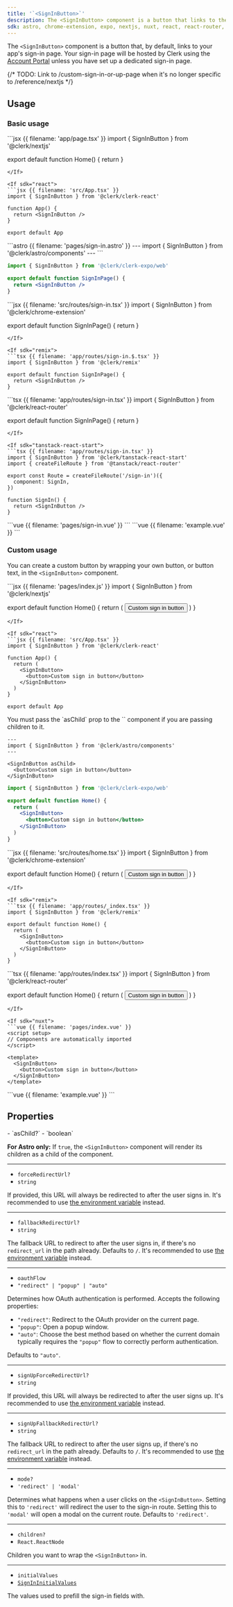 ```yaml
---
title: '`<SignInButton>`'
description: The <SignInButton> component is a button that links to the sign-in page or displays the sign-in modal.
sdk: astro, chrome-extension, expo, nextjs, nuxt, react, react-router, remix, tanstack-react-start, vue
---
```


The `<SignInButton>` component is a button that, by default, links to your app's sign-in page. Your sign-in page will be hosted by Clerk using the [Account Portal](/docs/guides/customizing-clerk/account-portal) unless you have set up a dedicated sign-in page.

{/* TODO: Link to /custom-sign-in-or-up-page when it's no longer specific to /reference/nextjs */}

## Usage

### Basic usage

<If sdk="nextjs">
  ```jsx {{ filename: 'app/page.tsx' }}
  import { SignInButton } from '@clerk/nextjs'

  export default function Home() {
    return <SignInButton />
  }
  ```
</If>

<If sdk="react">
  ```jsx {{ filename: 'src/App.tsx' }}
  import { SignInButton } from '@clerk/clerk-react'

  function App() {
    return <SignInButton />
  }

  export default App
  ```
</If>

<If sdk="astro">
  ```astro {{ filename: 'pages/sign-in.astro' }}
  ---
  import { SignInButton } from '@clerk/astro/components'
  ---

  <SignInButton />
  ```
</If>

<If sdk="expo">
  <Include src="_partials/expo/web-only-callout" />

  ```jsx {{ filename: '/app/sign-in.web.tsx' }}
  import { SignInButton } from '@clerk/clerk-expo/web'

  export default function SignInPage() {
    return <SignInButton />
  }
  ```
</If>

<If sdk="chrome-extension">
  ```jsx {{ filename: 'src/routes/sign-in.tsx' }}
  import { SignInButton } from '@clerk/chrome-extension'

  export default function SignInPage() {
    return <SignInButton />
  }
  ```
</If>

<If sdk="remix">
  ```tsx {{ filename: 'app/routes/sign-in.$.tsx' }}
  import { SignInButton } from '@clerk/remix'

  export default function SignInPage() {
    return <SignInButton />
  }
  ```
</If>

<If sdk="react-router">
  ```tsx {{ filename: 'app/routes/sign-in.tsx' }}
  import { SignInButton } from '@clerk/react-router'

  export default function SignInPage() {
    return <SignInButton />
  }
  ```
</If>

<If sdk="tanstack-react-start">
  ```tsx {{ filename: 'app/routes/sign-in.tsx' }}
  import { SignInButton } from '@clerk/tanstack-react-start'
  import { createFileRoute } from '@tanstack/react-router'

  export const Route = createFileRoute('/sign-in')({
    component: SignIn,
  })

  function SignIn() {
    return <SignInButton />
  }
  ```
</If>

<If sdk="nuxt">
  ```vue {{ filename: 'pages/sign-in.vue' }}
  <script setup>
  // Components are automatically imported
  </script>

  <template>
    <SignInButton />
  </template>
  ```
</If>

<If sdk="vue">
  ```vue {{ filename: 'example.vue' }}
  <script setup>
  import { SignInButton } from '@clerk/vue'
  </script>

  <template>
    <SignInButton />
  </template>
  ```
</If>

### Custom usage

You can create a custom button by wrapping your own button, or button text, in the `<SignInButton>` component.

<If sdk="nextjs">
  ```jsx {{ filename: 'pages/index.js' }}
  import { SignInButton } from '@clerk/nextjs'

  export default function Home() {
    return (
      <SignInButton>
        <button>Custom sign in button</button>
      </SignInButton>
    )
  }
  ```
</If>

<If sdk="react">
  ```jsx {{ filename: 'src/App.tsx' }}
  import { SignInButton } from '@clerk/clerk-react'

  function App() {
    return (
      <SignInButton>
        <button>Custom sign in button</button>
      </SignInButton>
    )
  }

  export default App
  ```
</If>

<If sdk="astro">
  You must pass the `asChild` prop to the `<SignInButton>` component if you are passing children to it.

  ```astro {{ filename: 'pages/index.astro' }}
  ---
  import { SignInButton } from '@clerk/astro/components'
  ---

  <SignInButton asChild>
    <button>Custom sign in button</button>
  </SignInButton>
  ```
</If>

<If sdk="expo">
  <Include src="_partials/expo/web-only-callout" />

  ```jsx {{ filename: '/app/index.tsx' }}
  import { SignInButton } from '@clerk/clerk-expo/web'

  export default function Home() {
    return (
      <SignInButton>
        <button>Custom sign in button</button>
      </SignInButton>
    )
  }
  ```
</If>

<If sdk="chrome-extension">
  ```jsx {{ filename: 'src/routes/home.tsx' }}
  import { SignInButton } from '@clerk/chrome-extension'

  export default function Home() {
    return (
      <SignInButton>
        <button>Custom sign in button</button>
      </SignInButton>
    )
  }
  ```
</If>

<If sdk="remix">
  ```tsx {{ filename: 'app/routes/_index.tsx' }}
  import { SignInButton } from '@clerk/remix'

  export default function Home() {
    return (
      <SignInButton>
        <button>Custom sign in button</button>
      </SignInButton>
    )
  }
  ```
</If>

<If sdk="react-router">
  ```tsx {{ filename: 'app/routes/index.tsx' }}
  import { SignInButton } from '@clerk/react-router'

  export default function Home() {
    return (
      <SignInButton>
        <button>Custom sign in button</button>
      </SignInButton>
    )
  }
  ```
</If>

<If sdk="nuxt">
  ```vue {{ filename: 'pages/index.vue' }}
  <script setup>
  // Components are automatically imported
  </script>

  <template>
    <SignInButton>
      <button>Custom sign in button</button>
    </SignInButton>
  </template>
  ```
</If>

<If sdk="vue">
  ```vue {{ filename: 'example.vue' }}
  <script setup>
  import { SignInButton } from '@clerk/vue'
  </script>

  <template>
    <SignInButton>
      <button>Custom sign in button</button>
    </SignInButton>
  </template>
  ```
</If>

## Properties

<Properties>
  - `asChild?`
  - `boolean`

  **For Astro only:** If `true`, the `<SignInButton>` component will render its children as a child of the component.

  ---

  - `forceRedirectUrl?`
  - `string`

  If provided, this URL will always be redirected to after the user signs in. It's recommended to use [the environment variable](/docs/guides/development/clerk-environment-variables#sign-in-and-sign-up-redirects) instead.

  ---

  - `fallbackRedirectUrl?`
  - `string`

  The fallback URL to redirect to after the user signs in, if there's no `redirect_url` in the path already. Defaults to `/`. It's recommended to use [the environment variable](/docs/guides/development/clerk-environment-variables#sign-in-and-sign-up-redirects) instead.

  ---

  - `oauthFlow`
  - `"redirect" | "popup" | "auto"`

  Determines how OAuth authentication is performed. Accepts the following properties:

  - `"redirect"`: Redirect to the OAuth provider on the current page.
  - `"popup"`: Open a popup window.
  - `"auto"`: Choose the best method based on whether the current domain typically requires the `"popup"` flow to correctly perform authentication.

  Defaults to `"auto"`.

  ---

  - `signUpForceRedirectUrl?`
  - `string`

  If provided, this URL will always be redirected to after the user signs up. It's recommended to use [the environment variable](/docs/guides/development/clerk-environment-variables#sign-in-and-sign-up-redirects) instead.

  ---

  - `signUpFallbackRedirectUrl?`
  - `string`

  The fallback URL to redirect to after the user signs up, if there's no `redirect_url` in the path already. Defaults to `/`. It's recommended to use [the environment variable](/docs/guides/development/clerk-environment-variables#sign-in-and-sign-up-redirects) instead.

  ---

  - `mode?`
  - `'redirect' | 'modal'`

  Determines what happens when a user clicks on the `<SignInButton>`. Setting this to `'redirect'` will redirect the user to the sign-in route. Setting this to `'modal'` will open a modal on the current route. Defaults to `'redirect'`.

  ---

  - `children?`
  - `React.ReactNode`

  Children you want to wrap the `<SignInButton>` in.

  ---

  - `initialValues`
  - [`SignInInitialValues`](/docs/reference/javascript/types/sign-in-initial-values)

  The values used to prefill the sign-in fields with.
</Properties>
